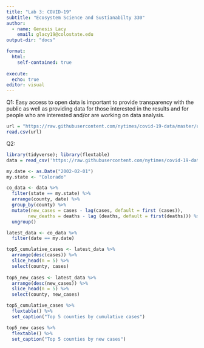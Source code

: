 ```yaml
---
title: "Lab 3: COVID-19"
subtitle: "Ecosystem Science and Sustianabilty 330"
author:
  - name: Genesis Lacy 
    email: glacy19@colostate.edu
output-dir: "docs"

format: 
  html:
    self-contained: true
    
execute: 
  echo: true
editor: visual
---
```


Q1: Easy access to open data is important to provide transparency with the public as well as providing data for those interested in the results and for people who are interested and/or are working on data analysis.

```r
url = "https://raw.githubusercontent.com/nytimes/covid-19-data/master/us-counties.csv"
read.csv(url)

```

Q2:

```r
library(tidyverse); library(flextable)
data = read_csv('https://raw.githubusercontent.com/nytimes/covid-19-data/master/us-counties.csv')

my.date <- as.Date("2002-02-01")
my.state <- "Colorado"

co_data <- data %>%
  filter(state == my.state) %>%
  arrange(county, date) %>%
  group_by(county) %>%
  mutate(new_cases = cases - lag(cases, default = first (cases)),
        new_deaths = deaths - lag (deaths, default = first(deaths))) %>%
  ungroup()

latest_data <- co_data %>%
  filter(date == my.date)

top5_cumulative_cases <- latest_data %>%
  arrange(desc(cases)) %>%
  slice_head(n = 5) %>%
  select(county, cases)
  
top5_new_cases <- latest_data %>%
  arrange(desc(new_cases)) %>%
  slice_head(n = 5) %>%
  select(county, new_cases)

top5_cumulative_cases %>%
  flextable() %>%
  set_caption("Top 5 counties by cumulative cases")

top5_new_cases %>%
  flextable() %>%
  set_caption("Top 5 counties by new cases")

```
